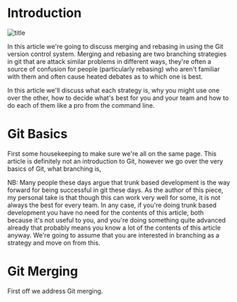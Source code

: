# Introduction

![title](/images/posts/git-merging-rebasing/title.png)

In this article we're going to discuss merging and rebasing in using the
Git version control system. Merging and rebasing are two branching
strategies in git that are attack similar problems in different ways,
they're often a source of confusion for people (particularly rebasing)
who aren't familiar with them and often cause heated debates as to which
one is best.

In this article we'll discuss what each strategy is, why you might use
one over the other, how to decide what's best for you and your team and
how to do each of them like a pro from the command line.

# Git Basics

First some housekeeping to make sure we're all on the same page. This
article is definitely not an introduction to Git, however we go over the
very basics of Git, what branching is,

NB: Many people these days argue that trunk based development is the way
forward for being successful in git these days. As the author of this
piece, my personal take is that though this can work very well for some,
it is not always the best for every team. In any case, if you're doing
trunk based development you have no need for the contents of this
article, both because it's not useful to you, and you're doing something
quite advanced already that probably means you know a lot of the
contents of this article anyway. We're going to assume that you are
interested in branching as a strategy and move on from this.

# Git Merging

First off we address Git merging.
